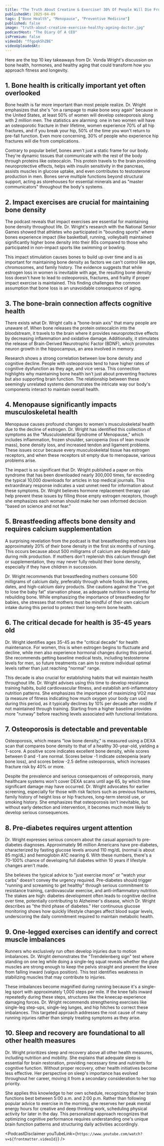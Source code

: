 ```yaml
---
title: "The Truth About Creatine & Exercise! 30% Of People Will Die From This! The Healthy Ageing Doctor"
publishedAt: 2025-04-09
tags: ["Bone Health", "Menopause", "Preventive Medicine"]
published: false
image: "truth-about-creatine-exercise-healthy-ageing-doctor.jpg"
podcastHost: "The Diary Of A CEO"
isPremium: false
videoId: "ffgpqk5hZBE"
videoUploadedAt:
---
```



<PodcastSummaryPageLayout frontmatter={frontmatter}>
Here are the top 10 key takeaways from Dr. Vonda Wright's discussion on bone health, hormones, and healthy aging that could transform how you approach fitness and longevity.

## 1. Bone health is critically important yet often overlooked

Bone health is far more important than most people realize. Dr. Wright emphasizes that she's "on a rampage to make bone sexy again" because in the United States, at least 50% of women will develop osteoporosis along with 2 million men. The statistics are alarming: one in two women will have an osteoporotic fracture in their lifetime, women experience 70% of all hip fractures, and if you break your hip, 50% of the time you won't return to pre-fall function. Even more concerning, 30% of people who experience hip fractures will die from complications.

Contrary to popular belief, bones aren't just a static frame for our body. They're dynamic tissues that communicate with the rest of the body through proteins like osteocalcin. This protein travels to the brain providing neuroprotective effects, helps with insulin sensitivity in the pancreas, assists muscles in glucose uptake, and even contributes to testosterone production in men. Bones serve multiple functions beyond structural support, acting as storehouses for essential minerals and as "master communicators" throughout the body's systems.

## 2. Impact exercises are crucial for maintaining bone density

The podcast reveals that impact exercises are essential for maintaining bone density throughout life. Dr. Wright's research with the National Senior Games showed that athletes who participated in "bounding sports" where bones experience impact (like basketball, running, volleyball) maintained significantly higher bone density into their 80s compared to those who participated in non-impact sports like swimming or bowling.

This impact stimulation causes bones to build up over time and is as important for maintaining bone density as factors we can't control like age, chromosomes, and family history. The evidence suggests that while estrogen loss in women is inevitable with age, the resulting bone density loss doesn't have to lead to osteoporosis, fractures, and frailty if proper impact exercise is maintained. This finding challenges the common assumption that bone loss is an unavoidable consequence of aging.

## 3. The bone-brain connection affects cognitive health

There exists what Dr. Wright calls a "bone-brain axis" that many people are unaware of. When bone releases the protein osteocalcin into the bloodstream, it travels to the brain where it provides neuroprotective effects by decreasing inflammation and oxidative damage. Additionally, it stimulates the release of Brain-Derived Neurotrophic Factor (BDNF), which promotes neuron growth in the hippocampus, an area involved in memory.

Research shows a strong correlation between low bone density and cognitive decline. People with osteoporosis tend to have higher rates of cognitive dysfunction as they age, and vice versa. This connection highlights why maintaining bone health isn't just about preventing fractures but also supporting brain function. The relationship between these seemingly unrelated systems demonstrates the intricate way our body's components interact to maintain overall health.

## 4. Menopause significantly impacts musculoskeletal health

Menopause causes profound changes to women's musculoskeletal health due to the decline of estrogen. Dr. Wright has identified this collection of symptoms as the "Musculoskeletal Syndrome of Menopause," which includes inflammation, frozen shoulder, sarcopenia (loss of lean muscle mass), bone density loss, and increased tendon and ligament problems. These issues occur because every musculoskeletal tissue has estrogen receptors, and when these receptors sit empty due to menopause, various problems arise.

The impact is so significant that Dr. Wright published a paper on this syndrome that has been downloaded nearly 300,000 times, far exceeding the typical 10,000 downloads for articles in top medical journals. This extraordinary response indicates a vast unmet need for information about these symptoms. Dr. Wright believes hormone replacement therapy can help prevent these issues by filling those empty estrogen receptors, though she emphasizes each woman should make her own informed decision "based on science and not fear."

## 5. Breastfeeding affects bone density and requires calcium supplementation

A surprising revelation from the podcast is that breastfeeding mothers lose approximately 20% of their bone density in the first six months of nursing. This occurs because about 500 milligrams of calcium are depleted daily during milk production. If mothers don't replenish this calcium through diet or supplementation, they may never fully rebuild their bone density, especially if they have children in succession.

Dr. Wright recommends that breastfeeding mothers consume 500 milligrams of calcium daily, preferably through whole foods like prunes, dates, and high-calcium dairy products. She cautions against the "I've got to lose the baby fat" starvation phase, as adequate nutrition is essential for rebuilding bone. While emphasizing the importance of breastfeeding for babies, she stresses that mothers must be mindful of their own calcium intake during this period to protect their long-term bone health.

## 6. The critical decade for health is 35-45 years old

Dr. Wright identifies ages 35-45 as the "critical decade" for health maintenance. For women, this is when estrogen begins to fluctuate and decline, while men also experience hormonal changes during this period. She recommends getting baseline medical tests, including testosterone levels for men, so future treatments can aim to restore individual optimal levels rather than just reaching "normal" range.

This decade is also crucial for establishing habits that will maintain health throughout life. Dr. Wright advises using this time to develop resistance training habits, build cardiovascular fitness, and establish anti-inflammatory nutrition patterns. She emphasizes the importance of maximizing VO2 max (a measure of fitness indicating how much oxygen your body can use) during this period, as it typically declines by 10% per decade after midlife if not maintained through training. Starting from a higher baseline provides more "runway" before reaching levels associated with functional limitations.

## 7. Osteoporosis is detectable and preventable

Osteoporosis, which means "low bone density," is measured using a DEXA scan that compares bone density to that of a healthy 30-year-old, yielding a T-score. A positive score indicates excellent bone density, while scores between 0 and -1 are normal. Scores below -1 indicate osteopenia (early bone loss), and scores below -2.5 define osteoporosis, which increases fracture risk by 40% or more.

Despite the prevalence and serious consequences of osteoporosis, many healthcare systems won't cover DEXA scans until age 65, by which time significant damage may have occurred. Dr. Wright advocates for earlier screening, especially for those with risk factors such as previous fractures, family history of height loss or hip fractures, long-term steroid use, or smoking history. She emphasizes that osteoporosis isn't inevitable, but without early detection and intervention, it becomes much more likely to develop serious consequences.

## 8. Pre-diabetes requires urgent attention

Dr. Wright expresses serious concern about the casual approach to pre-diabetes diagnoses. Approximately 96 million Americans have pre-diabetes, characterized by fasting glucose levels around 110 mg/dL (normal is about 85 mg/dL) and hemoglobin A1C nearing 6. With these numbers, there's a 70-100% chance of developing full diabetes within 10 years if lifestyle changes aren't made.

She believes the typical advice to "just exercise more" or "watch your carbs" doesn't convey the urgency required. Pre-diabetes should trigger "running and screaming to get healthy" through serious commitment to resistance training, cardiovascular exercise, and anti-inflammatory nutrition. The stakes are high: diabetes development often leads to cognitive decline over time, potentially contributing to Alzheimer's disease, which Dr. Wright describes as "the third phase of diabetes." Her continuous glucose monitoring shows how quickly lifestyle changes affect blood sugar levels, underscoring the daily commitment required to maintain metabolic health.

## 9. One-legged exercises can identify and correct muscle imbalances

Runners who exclusively run often develop injuries due to motion imbalances. Dr. Wright demonstrates the "Trendelenberg sign" test where standing on one leg while doing a single-leg squat reveals whether the glute muscles are strong enough to keep the pelvis straight and prevent the knee from falling inward (valgus position). This test identifies weakness in stabilizing muscles that may contribute to injuries.

These imbalances become magnified during running because it's a single-leg sport with approximately 1,000 steps per mile. If the knee falls inward repeatedly during these steps, structures like the kneecap experience damaging forces. Dr. Wright recommends strengthening exercises like single-leg step-ups, single-leg lunges, and hip hitches to correct these imbalances. This targeted approach addresses the root cause of many running injuries rather than simply treating symptoms as they arise.

## 10. Sleep and recovery are foundational to all other health measures

Dr. Wright prioritizes sleep and recovery above all other health measures, including nutrition and mobility. She explains that adequate sleep is essential for brain restoration, providing necessary time and nutrients for cognitive function. Without proper recovery, other health initiatives become less effective. Her perspective on sleep's importance has evolved throughout her career, moving it from a secondary consideration to her top priority.

She applies this knowledge to her own schedule, recognizing that her brain functions best between 5:00 a.m. and 2:00 p.m. Rather than following popular advice to exercise in the morning, she reserves her peak mental energy hours for creative and deep thinking work, scheduling physical activity for later in the day. This personalized approach recognizes that optimizing cognitive performance requires understanding one's unique brain function patterns and structuring daily activities accordingly.

<PodcastDisclaimer
  youTubeLink={`https://www.youtube.com/watch?v=${frontmatter.videoId}`}
/>

</PodcastSummaryPageLayout>

